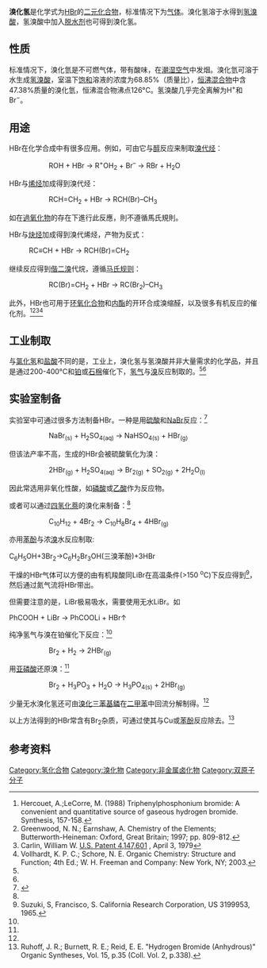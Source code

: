 {{Chembox
|   Name = 溴化氢
|   ImageFile = Hydrogen-bromide-2D-dimensions.svg
<!-- | ImageSize = 120px -->
|   ImageName = 溴化氢
|   ImageFile1 = Hydrogen-bromide-3D-vdW.svg
<!-- | ImageSize1 = 120px  -->
|   ImageName1 = 溴化氢
|   IUPACName = Hydrogen Bromide
|   OtherNames =
| Section1 = {{Chembox Identifiers
| CASNo = 10035-10-6
| CASNo_Ref = {{cascite|correct|CAS}}
|  UNII_Ref  = {{fdacite|changed|FDA}}|  UNII  =   3IY7CNP8XJ
|  PubChem  =  260
|  ChemSpiderID  =  255
|  ChemSpiderID_Ref  = {{chemspidercite|correct|chemspider}}|  EINECS  =  233-113-0
|  UNNumber  =  1048
|  KEGG  =  C13645
|  KEGG_Ref  = {{keggcite|changed|kegg}}|  MeSHName  =  Hydrobromic+Acid
|  ChEBI  =  47266
|  ChEBI_Ref  = {{ebicite|correct|EBI}}|  ChEMBL  =  1231461
|  ChEMBL_Ref  = {{ebicite|changed|EBI}}|  RTECS  =  MW3850000
|  Beilstein  =  3587158
|  SMILES  =  Br
|  StdInChI  =  1S/BrH/h1H
|  StdInChI_Ref  = {{stdinchicite|correct|chemspider}}|  StdInChIKey  =  CPELXLSAUQHCOX-UHFFFAOYSA-N
|  StdInChIKey_Ref  = {{stdinchicite|correct|chemspider}}
}}
| Section2 = {{Chembox Properties
|   Formula = HBr
|   MolarMass = 80.912 
|   Appearance = 无色气体
|   Density = 3.307 g/L (气)
|   Solubility = 193 g/100 ml (20 °C)
|   MeltingPt = –86.80°C (186.35 K)
|   BoilingPt = –66.38°C (206.77 K)
|   pKa = ≈ –9
  }}
| Section3 = {{Chembox Structure
|   MolShape = [[直线形分子构型|直线形]]
|   Dipole = 0.82 [[德拜|D]]
  }}
| Section7 = {{Chembox Hazards
|   ExternalMSDS = [http://www.jtbaker.com/msds/englishhtml/H3768.htm 氢溴酸] [http://physchem.ox.ac.uk/MSDS/HY/hydrogen_bromide.html 溴化氢]
| MainHazards = 有毒，腐蚀性
  | NFPA-H = 3
| NFPA-F = 2
| NFPA-R = 1
| NFPA-O = COR
}}
}}

'''溴化氢'''是化学式为[[氢|H]][[溴|Br]]的[[二元化合物|二元化合物]]，标准情况下为[[气体|气体]]。溴化氢溶于水得到[[氢溴酸|氢溴酸]]，氢溴酸中加入[[脱水剂|脱水剂]]也可得到溴化氢。

==性质==
标准情况下，溴化氫是不可燃气体，带有酸味，在[[潮湿|潮湿]][[空气|空气]]中发烟。溴化氫可溶于水生成[[氢溴酸|氢溴酸]]，室温下[[飽和_(化學)|饱和]]溶液的浓度为68.85%（质量比），[[恒沸混合物|恒沸混合物]]中含47.38%质量的溴化氫，恒沸混合物沸点126°C。氢溴酸几乎完全离解为H<sup>+</sup>和Br<sup>−</sup>。

==用途==
HBr在化学合成中有很多应用。例如，可由它与[[醇|醇]]反应来制取[[溴代烃|溴代烃]]：
::ROH + HBr → R<sup>+</sup>OH<sub>2</sub> + Br<sup>–</sup> → RBr + H<sub>2</sub>O
HBr与[[烯烃|烯烃]]加成得到溴代烃：
::RCH=CH<sub>2</sub> + HBr → RCH(Br)–CH<sub>3</sub>
如在[[過氧化物|過氧化物]]的存在下進行此反應，則不遵循馬氏規則。

HBr与[[炔烃|炔烃]]加成得到溴代烯烃，产物为反式：
:RC≡CH + HBr → RCH(Br)=CH<sub>2</sub>

继续反应得到[[偕二卤|偕二溴]]代烷，遵循[[马氏规则|马氏规则]]：
::RC(Br)=CH<sub>2</sub> + HBr → RC(Br<sub>2</sub>)–CH<sub>3</sub>

此外，HBr也可用于[[环氧化合物|环氧化合物]]和[[内酯|内酯]]的开环合成溴缩醛，以及很多有机反应的催化剂。<ref name="hercouet">Hercouet, A.;LeCorre, M. (1988) Triphenylphosphonium bromide: A convenient and quantitative source of gaseous hydrogen bromide. Synthesis, 157-158.</ref><ref name="greenwood">Greenwood, N. N.; Earnshaw, A. Chemistry of the Elements; Butterworth-Heineman: Oxford, Great Britain; 1997; pp. 809-812.</ref><ref name="carlin">Carlin, William W. [http://patft.uspto.gov/netacgi/nph-Parser?patentnumber=4147601 U.S. Patent 4,147,601] {{Wayback|url=http://patft.uspto.gov/netacgi/nph-Parser?patentnumber=4147601 |date=20211217230827 }}, April 3, 1979</ref><ref name="vollhart">Vollhardt, K. P. C.; Schore, N. E. Organic Chemistry: Structure and Function; 4th Ed.; W. H. Freeman and Company: New York, NY; 2003.</ref>

==工业制取==
与[[氯化氢|氯化氢]]和[[盐酸|盐酸]]不同的是，工业上，溴化氢与氢溴酸并非大量需求的化学品，并且是通过200-400°C和[[铂|铂]]或[[石棉|石棉]]催化下，[[氢气|氢气]]与[[溴|溴]]反应制取的。<ref name="greenwood"/><ref name="ruhoff"/>

==实验室制备==
实验室中可通过很多方法制备HBr。一种是用[[硫酸|硫酸]]和[[溴化钠|NaBr]]反应：<ref name="webele">{{Cite web |url=http://www.webelements.com/webelements/compounds/text/H/Br1H1-10035106.html |title=WebElements: Hydrogen Bromide |access-date=2008-05-06 |archive-date=2008-05-13 |archive-url=https://web.archive.org/web/20080513073323/http://www.webelements.com/webelements/compounds/text/H/Br1H1-10035106.html |dead-url=no }}</ref>
::NaBr<sub>(s)</sub> + H<sub>2</sub>SO<sub>4(aq)</sub> → NaHSO<sub>4(s)</sub> + HBr<sub>(g)</sub>
但该法产率不高，生成的HBr会被硫酸氧化为溴：
::2HBr<sub>(g)</sub> + H<sub>2</sub>SO<sub>4(aq)</sub> → Br<sub>2(g)</sub> + SO<sub>2(g)</sub> + 2H<sub>2</sub>O<sub>(l)</sub>
因此常选用非氧化性酸，如[[磷酸|磷酸]]或[[乙酸|乙酸]]作为反应物。

或者可以通过[[四氢化萘|四氢化萘]]的溴化来制备：<ref name="webele"/>
::C<sub>10</sub>H<sub>12</sub> + 4Br<sub>2</sub> → C<sub>10</sub>H<sub>8</sub>Br<sub>4</sub> + 4HBr<sub>(g)</sub>
亦用[[苯酚|苯酚]]与浓[[溴|溴]]水反应制取:

C<sub>6</sub>H<sub>5</sub>OH+3Br<sub>2</sub>→C<sub>6</sub>H<sub>2</sub>Br<sub>3</sub>OH(三溴苯酚)+3HBr

干燥的HBr气体可以方便的由有机羧酸同LiBr在高温条件(>150 <sup>o</sup>C)下反应得到<ref name="Suzuki">Suzuki, S, Francisco, S. California Research Corporation, US 3199953, 1965.</ref>，然后通过氮气流将HBr带出。

但需要注意的是，LiBr极易吸水，需要使用无水LiBr。如

PhCOOH + LiBr → PhCOOLi + HBr↑

纯净氢气与溴在铂催化下反应：<ref name="webele"/>
::Br<sub>2</sub> + H<sub>2</sub> → 2HBr<sub>(g)</sub>
用[[亚磷酸|亚磷酸]]还原溴：<ref name="greenwood"/>
::Br<sub>2</sub> + H<sub>3</sub>PO<sub>3</sub> + H<sub>2</sub>O → H<sub>3</sub>PO<sub>4(s)</sub> + 2HBr<sub>(g)</sub>
少量无水溴化氢还可由[[溴化三苯基鏻|溴化三苯基鏻]]在[[二甲苯|二甲苯]]中回流分解制得。<ref name="hercouet"/>

以上方法得到的HBr常含有Br<sub>2</sub>杂质，可通过使其与Cu或[[苯酚|苯酚]]反应除去。<ref name="ruhoff">Ruhoff, J. R.; Burnett, R. E.; Reid, E. E. "Hydrogen Bromide (Anhydrous)" Organic Syntheses, Vol. 15, p.35 (Coll. Vol. 2, p.338).</ref>

==参考资料==
{{reflist}}
{{溴化物}}
{{氢化合物}}
{{Authority control}}
[[Category:氢化合物|Category:氢化合物]]
[[Category:溴化物|Category:溴化物]]
[[Category:非金属卤化物|Category:非金属卤化物]]
[[Category:双原子分子|Category:双原子分子]]
